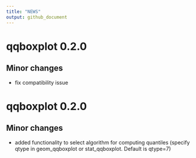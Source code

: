 ```yaml
---
title: "NEWS"
output: github_document
---
```


# qqboxplot 0.2.0

## Minor changes

* fix compatibility issue

# qqboxplot 0.2.0

## Minor changes

* added functionality to select algorithm for computing quantiles
  (specify qtype in geom_qqboxplot or stat_qqboxplot.  Default is qtype=7)
